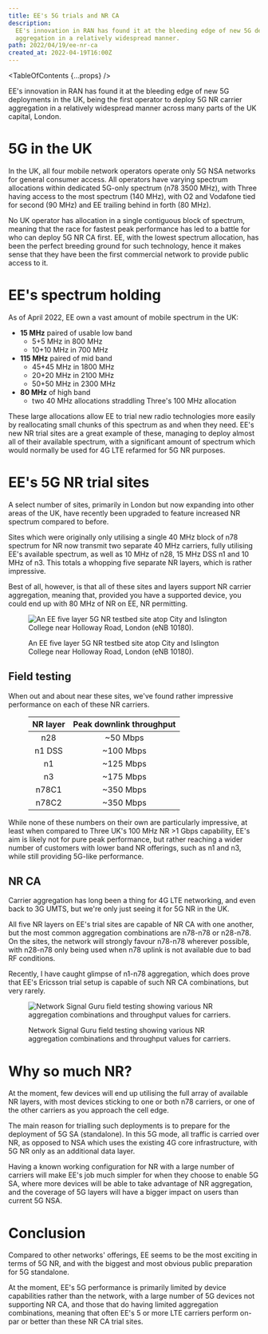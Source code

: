 ```yaml
---
title: EE's 5G trials and NR CA
description:
  EE's innovation in RAN has found it at the bleeding edge of new 5G deployments in the UK, being the first operator to deploy 5G NR carrier
  aggregation in a relatively widespread manner.
path: 2022/04/19/ee-nr-ca
created_at: 2022-04-19T16:00Z
---
```



<TableOfContents {...props} />

EE's innovation in RAN has found it at the bleeding edge of new 5G deployments in the UK, being the first operator to deploy 5G NR carrier
aggregation in a relatively widespread manner across many parts of the UK capital, London.

# 5G in the UK

In the UK, all four mobile network operators operate only 5G NSA networks for general consumer access. All operators have varying spectrum
allocations within dedicated 5G-only spectrum (n78 3500 MHz), with Three having access to the most spectrum (140 MHz), with O2 and Vodafone tied
for second (90 MHz) and EE trailing behind in forth (80 MHz).

<div className="a-bit-wider">
  <SpectrumMap caption="UK n78 spectrum allocation" data={Band78} />
</div>

No UK operator has allocation in a single contiguous block of spectrum, meaning that the race for fastest peak performance has led to a battle
for who can deploy 5G NR CA first. EE, with the lowest spectrum allocation, has been the perfect breeding ground for such technology, hence it
makes sense that they have been the first commercial network to provide public access to it.

# EE's spectrum holding

As of April 2022, EE own a vast amount of mobile spectrum in the UK:

- **15 MHz** paired of usable low band
  - 5+5 MHz in 800 MHz
  - 10+10 MHz in 700 MHz
- **115 MHz** paired of mid band
  - 45+45 MHz in 1800 MHz
  - 20+20 MHz in 2100 MHz
  - 50+50 MHz in 2300 MHz
- **80 MHz** of high band
  - two 40 MHz allocations straddling Three's 100 MHz allocation

These large allocations allow EE to trial new radio technologies more easily by reallocating small chunks of this spectrum as and when they need.
EE's new NR trial sites are a great example of these, managing to deploy almost all of their available spectrum, with a significant amount of
spectrum which would normally be used for 4G LTE refarmed for 5G NR purposes.

# EE's 5G NR trial sites

A select number of sites, primarily in London but now expanding into other areas of the UK, have recently been upgraded to feature increased NR
spectrum compared to before.

Sites which were originally only utilising a single 40 MHz block of n78 spectrum for NR now transmit two separate 40 MHz carriers, fully
utilising EE's available spectrum, as well as 10 MHz of n28, 15 MHz DSS n1 and 10 MHz of n3. This totals a whopping five separate NR layers,
which is rather impressive.

Best of all, however, is that all of these sites and layers support NR carrier aggregation, meaning that, provided you have a supported device,
you could end up with 80 MHz of NR on EE, NR permitting.

<figure>

![An EE five layer 5G NR testbed site atop City and Islington College near Holloway Road, London (eNB 10180).](./testbed-site.jpg)

<figcaption>

An EE five layer 5G NR testbed site atop City and Islington College near Holloway Road, London (eNB 10180).

</figcaption>
</figure>

## Field testing

When out and about near these sites, we've found rather impressive performance on each of these NR carriers.

<figure className="narrow">

| NR layer | Peak downlink throughput |
| :------: | :----------------------: |
|   n28    |         ~50 Mbps         |
|  n1 DSS  |        ~100 Mbps         |
|    n1    |        ~125 Mbps         |
|    n3    |        ~175 Mbps         |
|  n78C1   |        ~350 Mbps         |
|  n78C2   |        ~350 Mbps         |

</figure>

While none of these numbers on their own are particularly impressive, at least when compared to Three UK's 100 MHz NR \>1 Gbps capability, EE's
aim is likely not for pure peak performance, but rather reaching a wider number of customers with lower band NR offerings, such as n1 and n3,
while still providing 5G-like performance.

## NR CA

Carrier aggregation has long been a thing for 4G LTE networking, and even back to 3G UMTS, but we're only just seeing it for 5G NR in the UK.

All five NR layers on EE's trial sites are capable of NR CA with one another, but the most common aggregation combinations are n78-n78 or
n28-n78. On the sites, the network will strongly favour n78-n78 wherever possible, with n28-n78 only being used when n78 uplink is not available
due to bad RF conditions.

Recently, I have caught glimpse of n1-n78 aggregation, which does prove that EE's Ericsson trial setup is capable of such NR CA combinations, but
very rarely.

<figure>

![Network Signal Guru field testing showing various NR aggregation combinations and throughput values for carriers.](./nsg.png)

<figcaption>

Network Signal Guru field testing showing various NR aggregation combinations and throughput values for carriers.

</figcaption>
</figure>

# Why so much NR?

At the moment, few devices will end up utilising the full array of available NR layers, with most devices sticking to one or both n78 carriers,
or one of the other carriers as you approach the cell edge.

The main reason for trialling such deployments is to prepare for the deployment of 5G SA (standalone). In this 5G mode, all traffic is carried
over NR, as opposed to NSA which uses the existing 4G core infrastructure, with 5G NR only as an additional data layer.

Having a known working configuration for NR with a large number of carriers will make EE's job much simpler for when they choose to enable 5G SA,
where more devices will be able to take advantage of NR aggregation, and the coverage of 5G layers will have a bigger impact on users than
current 5G NSA.

# Conclusion

Compared to other networks' offerings, EE seems to be the most exciting in terms of 5G NR, and with the biggest and most obvious public
preparation for 5G standalone.

At the moment, EE's 5G performance is primarily limited by device capabilities rather than the network, with a large number of 5G devices not
supporting NR CA, and those that do having limited aggregation combinations, meaning that often EE's 5 or more LTE carriers perform on-par or
better than these NR CA trial sites.
